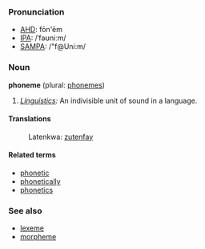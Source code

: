 ===Pronunciation===
*[[w:AHD|AHD]]: fōn'ēm
*[[w:IPA|IPA]]: /ˈfəʊniːm/
*[[w:SAMPA|SAMPA]]: /"f@Uni:m/

===Noun===
'''phoneme''' (plural: [[phonemes]])

#''[[Linguistics]]:'' An indivisible unit of sound in a language.

====Translations====
:Latenkwa: [[zutenfay]]
====Related terms====
*[[phonetic]]
*[[phonetically]]
*[[phonetics]]

===See also===
*[[lexeme]]
*[[morpheme]]
